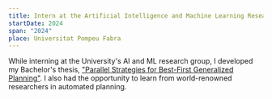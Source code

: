 ```yaml
---
title: Intern at the Artificial Intelligence and Machine Learning Research Group
startDate: 2024
span: "2024"
place: Universitat Pompeu Fabra
---
```


While interning at the University's AI and ML research group, I developed my Bachelor's thesis, ["Parallel Strategies for Best-First Generalized Planning"](/en/projects/parallel-best-first-generalized-planning/). I also had the opportunity to learn from world-renowned researchers in automated planning.
